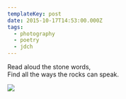 ```yaml
---
templateKey: post
date: 2015-10-17T14:53:00.000Z
tags:
  - photography
  - poetry
  - jdch
---
```

Read aloud the stone words,<br/>
Find all the ways the rocks can speak.

![](../../assets/photos/20151017-IMG_2445.jpg)
